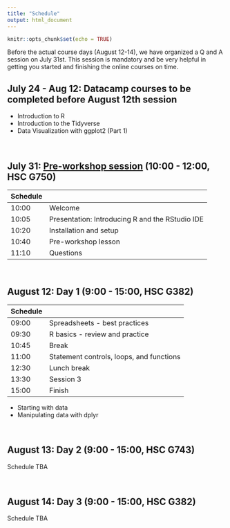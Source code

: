 ```yaml
---
title: "Schedule"
output: html_document
---
```


```r
knitr::opts_chunk$set(echo = TRUE)
```

<p>
Before the actual course days (August 12-14), we have organized a Q and A session on July 31st. This session is mandatory and be very helpful in getting you started and finishing the online courses on time. 

<p>


##  July 24 - Aug 12: Datacamp courses to be completed before August 12th session  
* Introduction to R
* Introduction to the Tidyverse
* Data Visualization with ggplot2 (Part 1)


<br>

## <b>July 31: [Pre-workshop session](./Session0.html) (10:00 - 12:00, HSC G750)</b>
Schedule |                                            
-------| ----------------------------------
10:00  | Welcome
10:05  | Presentation: Introducing R and the RStudio IDE
10:20  | Installation and setup
10:40  | Pre-workshop lesson
11:10  | Questions
    
<br>

## <b>August 12: Day 1 (9:00 - 15:00, HSC G382) </b>
Schedule |                                            
-------| ----------------------------------
09:00  | Spreadsheets - best practices
09:30  | R basics - review and practice
10:45  | Break
11:00  | Statement controls, loops, and functions
12:30  | Lunch break
13:30  | Session 3
15:00  | Finish

* Starting with data
* Manipulating data with dplyr

<br>

## <b>August 13: Day 2 (9:00 - 15:00, HSC G743)</b>
Schedule TBA

<br>

## <b>August 14: Day 3 (9:00 - 15:00, HSC G382)</b>
Schedule TBA


